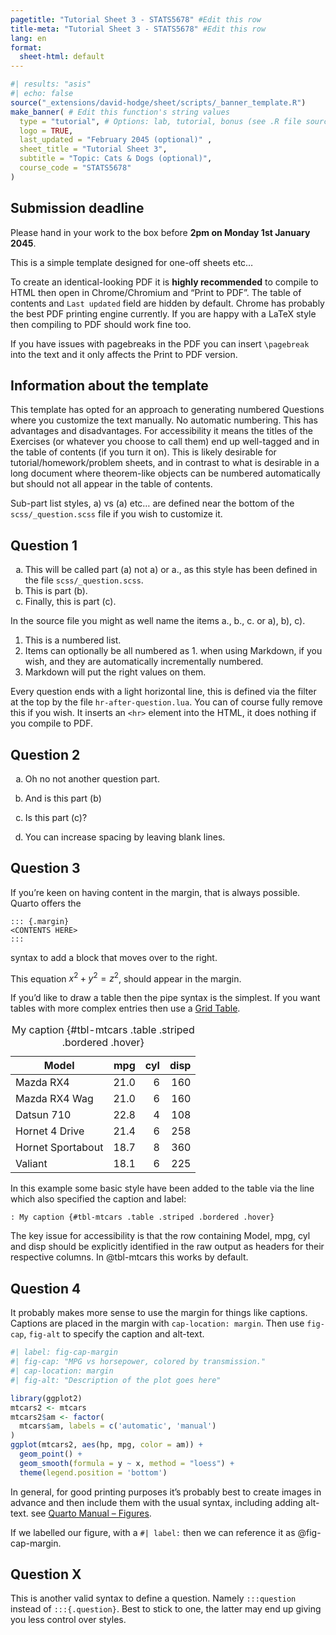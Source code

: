 ```yaml
---
pagetitle: "Tutorial Sheet 3 - STATS5678" #Edit this row
title-meta: "Tutorial Sheet 3 - STATS5678" #Edit this row
lang: en
format:
  sheet-html: default
---
```

<!-- Start of banner -->
```r
#| results: "asis"
#| echo: false
source("_extensions/david-hodge/sheet/scripts/_banner_template.R")
make_banner( # Edit this function's string values
  type = "tutorial", # Options: lab, tutorial, bonus (see .R file source above)
  logo = TRUE,
  last_updated = "February 2045 (optional)" ,
  sheet_title = "Tutorial Sheet 3",
  subtitle = "Topic: Cats & Dogs (optional)",
  course_code = "STATS5678"
)
```
<!-- End of banner -->

<!-- A sample text box (red border) -->
::: {.box .box-red}
## Submission deadline

Please hand in your work to the box before **2pm on Monday 1st January 2045**.

This is a simple template designed for one-off sheets etc...

To create an identical-looking PDF it is **highly recommended** to compile to HTML then open in Chrome/Chromium and "Print to PDF". The table of contents and `Last updated` field are hidden by default. Chrome has probably the best PDF printing engine currently. If you are happy with a LaTeX style then compiling to PDF should work fine too.

If you have issues with pagebreaks in the PDF you can insert `\pagebreak` into the text and it only affects the Print to PDF version.
:::

<!-- This double border red box is hidden
::: {.box .box-red-double}
## Plagiarism warning
This is a box with a medium thickness double red border (two lines close together) and left-aligned text.
:::
-->

<!-- A sample text box (blue double border) -->
::: {.box .box-blue}
## Information about the template
::::: small
This template has opted for an approach to generating numbered Questions where you customize the text manually. No automatic numbering. This has advantages and disadvantages. For accessibility it means the titles of the Exercises (or whatever you choose to call them) end up well-tagged and in the table of contents (if you turn it on). This is likely desirable for tutorial/homework/problem sheets, and in contrast to what is desirable in a long document where theorem-like objects can be numbered automatically but should not all appear in the table of contents.

Sub-part list styles, a) vs (a) etc... are defined near the bottom of the `scss/_question.scss` file if you wish to customize it.
:::::
:::

::: {.question}

## Question 1

a. This will be called part (a) not a) or a., as this style has been defined in the file `scss/_question.scss`.
a. This is part (b).
a. Finally, this is part (c).

In the source file you might as well name the items a., b., c. or a), b), c).

1. This is a numbered list.
1. Items can optionally be all numbered as 1\. when using Markdown, if you wish, and they are automatically incrementally numbered.
1. Markdown will put the right values on them.

Every question ends with a light horizontal line, this is defined via the filter at the top by the file `hr-after-question.lua`. You can of course fully remove this if you wish. It inserts an `<hr>` element into the HTML, it does nothing if you compile to PDF.

:::

::: {.question}

## Question 2

a. Oh no not another question part.

b. And is this part (b)

c. Is this part (c)?

d. You can increase spacing by leaving blank lines.

:::

:::{.question}

## Question 3

If you're keen on having content in the margin, that is always possible. Quarto offers the 

```
::: {.margin}
<CONTENTS HERE>
:::
``` 

syntax to add a block that moves over to the right.

:::: {.column-margin}
This equation $x^2+y^2=z^2$, should appear in the margin.
::::

If you'd like to draw a table then the pipe syntax is the simplest. If you want tables with more complex entries then use a [Grid Table](https://quarto.org/docs/authoring/tables.html#grid-tables).


| Model            |  mpg | cyl | disp |
|------------------|-----:|----:|----:|
| Mazda RX4        | 21.0 |   6 | 160 |
| Mazda RX4 Wag    | 21.0 |   6 | 160 |
| Datsun 710       | 22.8 |   4 | 108 |
| Hornet 4 Drive   | 21.4 |   6 | 258 |
| Hornet Sportabout| 18.7 |   8 | 360 |
| Valiant          | 18.1 |   6 | 225 |

: My caption {#tbl-mtcars .table .striped .bordered .hover}

In this example some basic style have been added to the table via the line which also specified the caption and label:
```
: My caption {#tbl-mtcars .table .striped .bordered .hover}
```

The key issue for accessibility is that the row containing Model, mpg, cyl and disp should be explicitly identified in the raw output as headers for their respective columns. In @tbl-mtcars this works by default.

:::

::: {.question}

## Question 4


It probably makes more sense to use the margin for things like captions. Captions are placed in the margin with `cap-location: margin`. Then use `fig-cap`, `fig-alt` to specify the caption and alt-text.

```r
#| label: fig-cap-margin
#| fig-cap: "MPG vs horsepower, colored by transmission."
#| cap-location: margin
#| fig-alt: "Description of the plot goes here"

library(ggplot2)
mtcars2 <- mtcars
mtcars2$am <- factor(
  mtcars$am, labels = c('automatic', 'manual')
)
ggplot(mtcars2, aes(hp, mpg, color = am)) +
  geom_point() +
  geom_smooth(formula = y ~ x, method = "loess") +
  theme(legend.position = 'bottom')
```
:::

In general, for good printing purposes it's probably best to create images in advance and then include them with the usual syntax, including adding alt-text. see [Quarto Manual -- Figures](https://quarto.org/docs/authoring/figures.html).

If we labelled our figure, with a `#| label:` then we can reference it as @fig-cap-margin.

:::question
## Question X

This is another valid syntax to define a question. Namely ```:::question``` instead of ```:::{.question}```. Best to stick to one, the latter may end up giving you less control over styles.
:::

